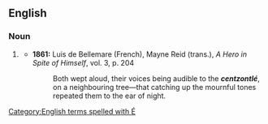 ==English==

===Noun===
{{head|en}}

# {{context|very|_|rare|lang=en}} {{alternative spelling of|centzontle|lang=en}}
#* '''1861:''' Luis de Bellemare (French), Mayne Reid (trans.), ''A Hero in Spite of Himself'', vol. 3, p. 204
#*: Both wept aloud, their voices being audible to the '''''centzontlé''''', on a neighbouring tree—that catching up the mournful tones repeated them to the ear of night.

[[Category:English terms spelled with É]]